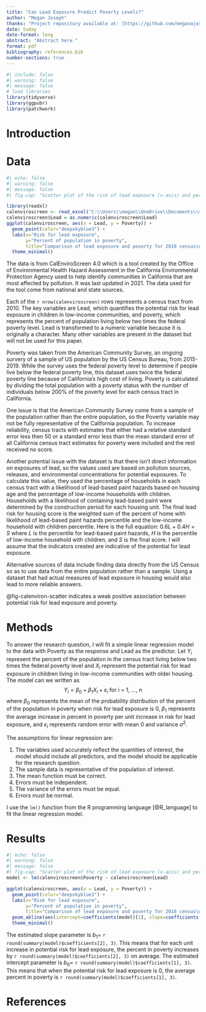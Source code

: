 ```yaml
---
title: "Can Lead Exposure Predict Poverty Levels?"
author: "Megan Joseph"
thanks: "Project repository available at: [https://github.com/meganajoseph/math261a_paper1](https://github.com/meganajoseph/math261a_paper1)."
date: today
date-format: long
abstract: "Abstract here."
format: pdf
bibliography: references.bib
number-sections: true
---
```


```r
#| include: false
#| warning: false
#| message: false
# load libraries
library(tidyverse)
library(ggpubr)
library(patchwork)
```

# Introduction {#sec-intro}

# Data {#sec-data}

```r
#| echo: false
#| warning: false
#| message: false
#| fig-cap: "Scatter plot of the risk of lead exposure (x-axis) and percent of population in poverty (y-axis)."

library(readxl)
calenviroscreen <- read_excel("C:\\Users\\megan\\OneDrive\\Documents\\math_261a\\math261a_paper1\\calenviroscreen40resultsdatadictionaryf2021\\calenviroscreen40resultsdatadictionary_F_2021.xlsx")
calenviroscreen$Lead = as.numeric(calenviroscreen$Lead)
ggplot(calenviroscreen, aes(x = Lead, y = Poverty)) +
  geom_point(color="deepskyblue3") +
  labs(x="Risk for lead exposure",
       y="Percent of population in poverty",
       title="Comparison of lead exposure and poverty for 2010 census\ntracts in California") +
  theme_minimal()
```

The data is from CalEnviroScreen 4.0 which is a tool created by the Office of Environmental Health Hazard Assessment in the California Environmental Protection Agency used to help identify communities in California that are most affected by pollution. It was last updated in 2021. The data used for the tool come from national and state sources.

Each of the `r nrow(calenviroscreen)` rows represents a census tract from 2010. The key variables are Lead, which quantifies the potential risk for lead exposure in children in low-income communities, and poverty, which represents the percent of population living below two times the federal poverty level. Lead is transformed to a numeric variable because it is originally a character. Many other variables are present in the dataset but will not be used for this paper.

Poverty was taken from the American Community Survey, an ongoing survery of a sample of US population by the US Census Bureau, from 2015-2019. While the survey uses the federal poverty level to determine if people live below the federal poverty line, this dataset uses twice the federal poverty line because of California's high cost of living. Poverty is calculated by dividing the total population with a poverty status with the number of individuals below 200% of the poverty level for each census tract in California.

One issue is that the American Community Survey come from a sample of the population rather than the entire population, so the Poverty variable may not be fully representative of the California population. To increase reliability, census tracts with estimates that either had a relative standard error less then 50 or a standard error less than the mean standard error of all California census tract estimates for poverty were included and the rest received no score.

Another potential issue with the dataset is that there isn't direct information on exposures of lead, so the values used are based on pollution sources, releases, and environmental concentrations for potential exposures. To calculate this value, they used the percentage of households in each census tract with a likelihood of lead-based paint hazards based on housing age and the percentage of low-income households with children. Households with a likelihood of containing lead-based paint were determined by the construction period for each housing unit. The final lead risk for housing score is the weighted sum of the percent of home with likelihood of lead-based paint hazards percentile and the low-income household with children percentile. Here is the full equation: $0.6L + 0.4H = S$ where $L$ is the percentile for lead-based paint hazards, $H$ is the percentile of low-income household with children, and $S$ is the final score. I will assume that the indicators created are indicative of the potential for lead exposure.

Alternative sources of data include finding data directly from the US Census so as to use data from the entire population rather than a sample. Using a dataset that had actual measures of lead exposure in housing would also lead to more reliable answers.

@fig-calenviron-scatter indicates a weak positive association between potential risk for lead exposure and poverty.

# Methods {#sec-methods}

To answer the research question, I will fit a simple linear regression model to the data with Poverty as the response and Lead as the predictor. Let $Y_i$ represent the percent of the population in the census tract living below two times the federal poverty level and $X_i$ represent the potential risk for lead exposure in children living in low-income communities with older housing. The model can we written as $$Y_i = \beta_0 + \beta_1 X_i + \varepsilon_i \text{ for i = 1, ..., n}$$where $\beta_0$ represents the mean of the probability distribution of the percent of the population in poverty when risk for lead exposure is 0, $\beta_1$ represents the average increase in percent in poverty per unit increase in risk for lead exposure, and $\varepsilon_i$ represents random error with mean 0 and variance $\sigma^2$.

The assumptions for linear regression are:

1.  The variables used accurately reflect the quantities of interest, the model should include all predictors, and the model should be applicable for the research question.
2.  The sample data is representative of the population of interest.
3.  The mean function must be correct.
4.  Errors must be independent.
5.  The variance of the errors must be equal.
6.  Errors must be normal.

I use the `lm()` function from the R programming language [@R_language] to fit the linear regression model.

# Results {#sec-results}

```r
#| echo: false
#| warning: false
#| message: false
#| fig-cap: "Scatter plot of the risk of lead exposure (x-axis) and percent of population in poverty (y-axis) with fitted linear regression model $Y_i = b_0 + b_0 X_i$."
model <- lm(calenviroscreen$Poverty ~ calenviroscreen$Lead)

ggplot(calenviroscreen, aes(x = Lead, y = Poverty)) +
  geom_point(color="deepskyblue3") +
  labs(x="Risk for lead exposure",
       y="Percent of population in poverty",
       title="Comparison of lead exposure and poverty for 2010 census\ntracts in California with fitted simple linear regression model") +
  geom_abline(aes(intercept=coefficients(model)[1], slope=coefficients(model)[2]), color="black") +
  theme_minimal()
```

The estimated slope parameter is $b_1=$ `r round(summary(model)$coefficients[2], 3)`. This means that for each unit increase in potential risk for lead exposure, the percent in poverty increases by `r round(summary(model)$coefficients[2], 3)` on average. The estimated intercept parameter is $b_0  =$ `r round(summary(model)$coefficients[1], 3)`. This means that when the potential risk for lead exposure is 0, the average percent in poverty is `r round(summary(model)$coefficients[1], 3)`.

# References {#sec-references}
